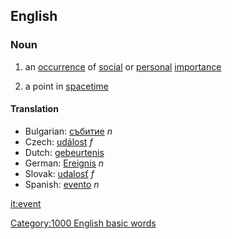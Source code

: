 ==English==

===Noun===

# an [[occurrence]] of [[social]] or [[personal]] [[importance]]
# {{physics}} a point in [[spacetime]]

====Translation====

*Bulgarian: [[събитие]] ''n''
*Czech: [[událost]] ''f''
*Dutch: [[gebeurtenis]]
*German: [[Ereignis]] ''n''
*Slovak: [[udalosť]] ''f''
*Spanish: [[evento]] ''n''

[[it:event]]
[[Category:1000 English basic words]]